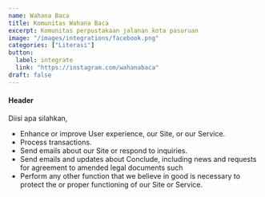 ```yaml
---
name: Wahana Baca
title: Komunitas Wahana Baca
excerpt: Komunitas perpustakaan jalanan kota pasuruan
image: "/images/integrations/facebook.png"
categories: ["Literasi"]
button:
  label: integrate
  link: "https://instagram.com/wahanabaca"
draft: false
---
```


#### Header

Diisi apa silahkan,

- Enhance or improve User experience, our Site, or our Service.
- Process transactions.
- Send emails about our Site or respond to inquiries.
- Send emails and updates about Conclude, including news and
  requests for agreement to amended legal documents such
- Perform any other function that we believe in good is necessary
  to protect the or proper functioning of our Site or Service.
